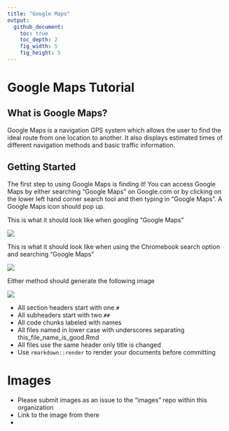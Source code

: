 ```yaml
---
title: "Google Maps"
output:
  github_document:
    toc: true
    toc_depth: 2
    fig_width: 5
    fig_height: 5
---
```


# Google Maps Tutorial

## What is Google Maps?

Google Maps is a navigation GPS system which allows the user to find the ideal route from one location to another.
It also displays estimated times of different navigation methods and basic traffic information.

## Getting Started

The first step to using Google Maps is finding it! You can access Google Maps by either searching "Google Maps"
on Google.com or by clicking on the lower left hand corner search tool and then typing in "Google Maps". A Google Maps icon should pop up. 


This is what it should look like when googling "Google Maps"


![](https://cloud.githubusercontent.com/assets/14059912/26591146/9300253a-4511-11e7-8340-bf2e9385a2ea.png)


This is what it should look like when using the Chromebook search option and searching "Google Maps"


![](https://cloud.githubusercontent.com/assets/14059912/26591337/319aba8e-4512-11e7-9aee-413bd8ad3d32.png)


Either method should generate the following image

![](https://cloud.githubusercontent.com/assets/14059912/26591338/31b8a530-4512-11e7-906c-6402d62788b7.png)

* All section headers start with one `#`
* All subheaders start with two `##`
* All code chunks labeled with names
* All files named in lower case with underscores separating this_file_name_is_good.Rmd
* All files use the same header only title is changed
* Use `rmarkdown::render` to render your documents before committing


# Images

* Please submit images as an issue to the "images" repo within this organization
* Link to the image from there
* 
